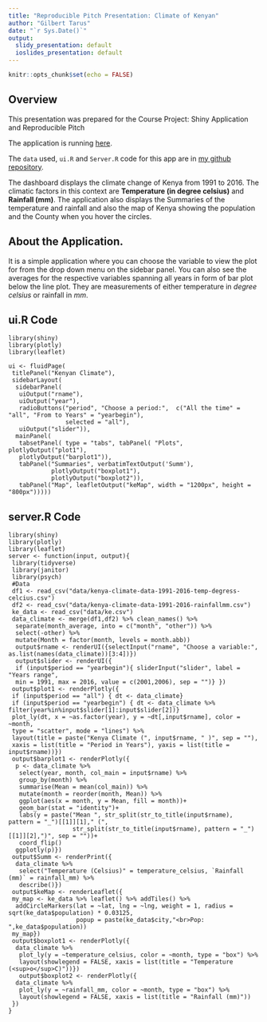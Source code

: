```yaml
---
title: "Reproducible Pitch Presentation: Climate of Kenyan"
author: "Gilbert Tarus"
date: "`r Sys.Date()`"
output:
  slidy_presentation: default
  ioslides_presentation: default
---
```


```r
knitr::opts_chunk$set(echo = FALSE)
```

## **Overview**
This presentation was prepared for the Course Project: Shiny Application and Reproducible Pitch

The application is running [here](https://tgtarus.shinyapps.io/keClimate/).

The `data` used, `ui.R` and `Server.R` code for this app are in [my github repository](http://demo.com).

The dashboard displays the climate change of Kenya from 1991 to 2016. The climatic factors in this context are **Temperature (in degree celsius)** and **Rainfall (mm)**. The application also displays the Summaries of the temperature and rainfall and also the map of Kenya showing the population and the County when you hover the circles.

## **About the Application**.
It is a simple application where you can choose the variable to view the plot for from the drop down menu on the sidebar panel. You can also see the averages for the respective variables spanning all years in form of bar plot below the line plot. They are measurements of either temperature in *degree celsius* or rainfall in *mm*.

## **ui.R Code**
```{}
library(shiny)
library(plotly)
library(leaflet)

ui <- fluidPage(
 titlePanel("Kenyan Climate"),
 sidebarLayout(
  sidebarPanel(
   uiOutput("rname"),
   uiOutput("year"),
   radioButtons("period", "Choose a period:",  c("All the time" = "all", "From to Years" = "yearbegin"),
                selected = "all"),
   uiOutput("slider")),
  mainPanel(
   tabsetPanel( type = "tabs", tabPanel( "Plots", plotlyOutput("plot1"),
   plotlyOutput("barplot1")),
   tabPanel("Summaries", verbatimTextOutput('Summ'),
            plotlyOutput("boxplot1"),
            plotlyOutput("boxplot2")),
   tabPanel("Map", leafletOutput("keMap", width = "1200px", height = "800px")))))
```

## **server.R Code**

```{}
library(shiny)
library(plotly)
library(leaflet)
server <- function(input, output){
 library(tidyverse)
 library(janitor)
 library(psych)
 #Data 
 df1 <- read_csv("data/kenya-climate-data-1991-2016-temp-degress-celcius.csv")
 df2 <- read_csv("data/kenya-climate-data-1991-2016-rainfallmm.csv")
 ke_data <- read_csv("data/ke.csv")
 data_climate <- merge(df1,df2) %>% clean_names() %>% 
  separate(month_average, into = c("month", "other")) %>% 
  select(-other) %>%
  mutate(Month = factor(month, levels = month.abb))
  output$rname <- renderUI({selectInput("rname", "Choose a variable:", as.list(names(data_climate))[3:4])}) 
  output$slider <- renderUI({
  if (input$period == "yearbegin"){ sliderInput("slider", label = "Years range",
  min = 1991, max = 2016, value = c(2001,2006), sep = "")} })
 output$plot1 <- renderPlotly({
 if (input$period == "all") { dt <- data_climate}
 if (input$period == "yearbegin") { dt <- data_climate %>% filter(year%in%input$slider[1]:input$slider[2])}
 plot_ly(dt, x = ~as.factor(year), y = ~dt[,input$rname], color = ~month,
 type = "scatter", mode = "lines") %>% 
 layout(title = paste("Kenya Climate (", input$rname, " )", sep = ""),
 xaxis = list(title = "Period in Years"), yaxis = list(title = input$rname))})
 output$barplot1 <- renderPlotly({
  p <- data_climate %>% 
   select(year, month, col_main = input$rname) %>% 
   group_by(month) %>% 
   summarise(Mean = mean(col_main)) %>% 
   mutate(month = reorder(month, Mean)) %>% 
   ggplot(aes(x = month, y = Mean, fill = month))+
   geom_bar(stat = "identity")+
   labs(y = paste("Mean ", str_split(str_to_title(input$rname), pattern = "_")[[1]][1]," (",
                  str_split(str_to_title(input$rname), pattern = "_")[[1]][2],")", sep = ""))+
   coord_flip()
  ggplotly(p)})
 output$Summ <- renderPrint({
  data_climate %>% 
   select("Temperature (Celsius)" = temperature_celsius, `Rainfall (mm)` = rainfall_mm) %>% 
   describe()})
 output$keMap <- renderLeaflet({
 my_map <- ke_data %>% leaflet() %>% addTiles() %>% 
  addCircleMarkers(lat = ~lat, lng = ~lng, weight = 1, radius = sqrt(ke_data$population) * 0.03125, 
                   popup = paste(ke_data$city,"<br>Pop: ",ke_data$population))
 my_map})
 output$boxplot1 <- renderPlotly({
  data_climate %>% 
   plot_ly(y = ~temperature_celsius, color = ~month, type = "box") %>% 
   layout(showlegend = FALSE, xaxis = list(title = "Temperature (<sup>o</sup>C)"))})
   output$boxplot2 <- renderPlotly({
  data_climate %>% 
   plot_ly(y = ~rainfall_mm, color = ~month, type = "box") %>% 
   layout(showlegend = FALSE, xaxis = list(title = "Rainfall (mm)"))
 })
}

```

